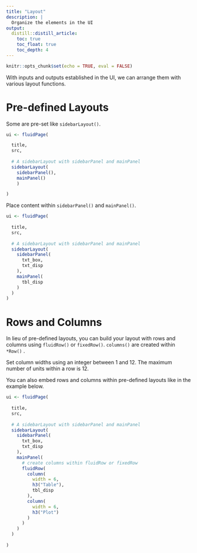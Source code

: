 ```yaml
---
title: "Layout"
description: |
  Organize the elements in the UI
output: 
  distill::distill_article:
    toc: true
    toc_float: true
    toc_depth: 4
---
```


```r
knitr::opts_chunk$set(echo = TRUE, eval = FALSE)
```

With inputs and outputs established in the UI, we can arrange them with various layout functions.

# Pre-defined Layouts

Some are pre-set like `sidebarLayout()`.

```r
ui <- fluidPage(

  title,
  src,
  
  # A sidebarLayout with sidebarPanel and mainPanel
  sidebarLayout(
    sidebarPanel(),
    mainPanel()
    )

)
```

Place content within `sidebarPanel()` and `mainPanel()`.

```r
ui <- fluidPage(
  
  title,
  src,
  
  # A sidebarLayout with sidebarPanel and mainPanel
  sidebarLayout(
    sidebarPanel(
      txt_box,
      txt_disp
    ),
    mainPanel(
      tbl_disp
    )
  )
)

```

# Rows and Columns

In lieu of pre-defined layouts, you can build your layout with rows and columns using `fluidRow()` or `fixedRow()`. `columns()` are created within `*Row()` . 

<aside>
Set column widths using an integer between 1 and 12. The maximum number of units within a row is 12.
</aside>

You can also embed rows and columns within pre-defined layouts like in the example below.

```r
ui <- fluidPage(
  
  title,
  src,
  
  # A sidebarLayout with sidebarPanel and mainPanel
  sidebarLayout(
    sidebarPanel(
      txt_box,
      txt_disp
    ),
    mainPanel(
      # create columns within fluidRow or fixedRow 
      fluidRow(
        column(
          width = 6,
          h3("Table"),
          tbl_disp
        ),
        column(
          width = 6,
          h3("Plot")
        )
      )
    )
  )
  
)
```






